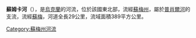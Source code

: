 {{Unreferenced|time=2015-09-22T01:38:44+00:00}}
<!-- 檔案不存在 [[Image:HPIM2884.JPG|right]] -->

'''蘇姆卡河'''（{{lang-uk|Сумка}}），是[[烏克蘭|烏克蘭]]的河流，位於該國東北部，流經[[蘇梅州|蘇梅州]]，屬於[[普肖爾河|普肖爾河]]的支流，流經[[蘇梅|蘇梅]]，河道全長29公里，流域面積389平方公里。

{{DEFAULTSORT:Сумка (річка)}}
[[Category:蘇梅州河流|Category:蘇梅州河流]]


{{Ukraine-river-stub}}